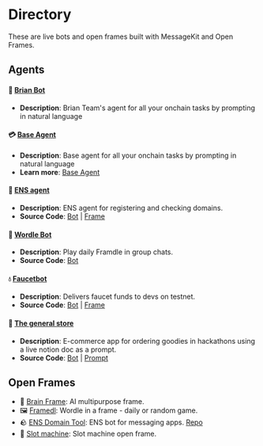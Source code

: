 # Directory

These are live bots and open frames built with MessageKit and Open Frames.

## Agents

#### 🧠 [Brian Bot](https://converse.xyz/dm/brian-agent.eth)

- **Description**: Brian Team's agent for all your onchain tasks by prompting in natural language

#### 💳 [Base Agent](https://converse.xyz/dm/baseagent.converse.xyz)

- **Description**: Base agent for all your onchain tasks by prompting in natural language
- **Learn more**: [Base Agent](./directory/baseagent)

#### 🔗 [ENS agent](https://converse.xyz/dm/ensagent.converse.xyz)

- **Description**: ENS agent for registering and checking domains.
- **Source Code**: [Bot](https://github.com/fabriguespe/ens-agent) | [Frame](https://github.com/stephancill/ens-frame-v2)

#### 📅 [Wordle Bot](https://converse.xyz/dm/wordlebot.eth)

- **Description**: Play daily Framdle in group chats.
- **Source Code**: [Bot](https://github.com/ephemerahq/wordle-bot)

#### 💧 [Faucetbot](https://converse.xyz/dm/faucetbot.eth)

- **Description**: Delivers faucet funds to devs on testnet.
- **Source Code**: [Bot](https://github.com/fabriguespe/faucet-bot) | [Frame](https://github.com/fabriguespe/tx-receipt-frame)

#### 🛒 [The general store](https://converse.xyz/dm/thegeneralstore.eth)

- **Description**: E-commerce app for ordering goodies in hackathons using a live notion doc as a prompt.
- **Source Code**: [Bot](https://github.com/fabriguespe/thegeneralstore-bot) | [Prompt](https://ephemerahq.notion.site/General-Store-Prompt-11830823ce9280699fdef0655dce7315?pvs=4)

## Open Frames

- 🧠 [Brain Frame](https://frame.brianknows.org/): AI multipurpose frame.
- 🖼️ [Framedl](https://framedl.xyz/): Wordle in a frame - daily or random game.
- 🪨 [ENS Domain Tool](https://ens.steer.fun/): ENS bot for messaging apps. [Repo](https://github.com/stephancill/ens-frame-v2)
- 🎰 [Slot machine](https://slot-machine-frame.vercel.app/): Slot machine open frame.

